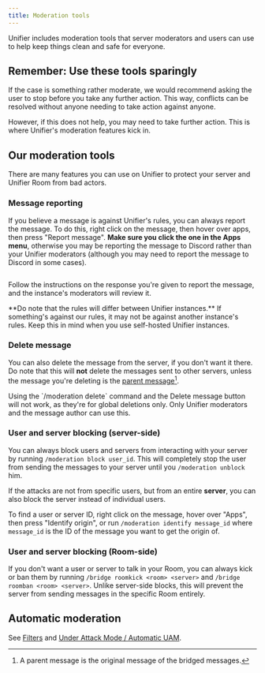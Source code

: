 ```yaml
---
title: Moderation tools
---
```


Unifier includes moderation tools that server moderators and users can use to help keep things clean and safe for everyone.

## Remember: Use these tools sparingly

If the case is something rather moderate, we would recommend asking the user to stop before you take any further action. This way, conflicts can be resolved without anyone needing to take action against anyone.

However, if this does not help, you may need to take further action. This is where Unifier's moderation features kick in.

## Our moderation tools

There are many features you can use on Unifier to protect your server and Unifier Room from bad actors.

### Message reporting

If you believe a message is against Unifier's rules, you can always report the message. To do this, right click on the message, then hover over apps, then press "Report message". **Make sure you click the one in the Apps menu**, otherwise you may be reporting the message to Discord rather than your Unifier moderators (although you may need to report the message to Discord in some cases).

<img src="../../assets/images/image%20(11).png" alt="" />

Follow the instructions on the response you're given to report the message, and the instance's moderators will review it.

<Warning>
**Do note that the rules will differ between Unifier instances.** If something's against our rules, it may not be against another instance's rules. Keep this in mind when you use self-hosted Unifier instances.
</Warning>

### Delete message

You can also delete the message from the server, if you don't want it there. Do note that this will **not** delete the messages sent to other servers, unless the message you're deleting is the [parent message](#user-content-fn-1)[^1].

<Warning>
Using the `/moderation delete` command and the Delete message button will not work, as they're for global deletions only. Only Unifier moderators and the message author can use this.
</Warning>

### User and server blocking (server-side)

You can always block users and servers from interacting with your server by running `/moderation block user_id`. This will completely stop the user from sending the messages to your server until you `/moderation unblock` him.

If the attacks are not from specific users, but from an entire **server**, you can also block the server instead of individual users.

To find a user or server ID, right click on the message, hover over "Apps", then press "Identify origin", or run `/moderation identify message_id` where `message_id` is the ID of the message you want to get the origin of.

### User and server blocking (Room-side)

If you don't want a user or server to talk in your Room, you can always kick or ban them by running `/bridge roomkick <room> <server>` and `/bridge roomban <room> <server>`. Unlike server-side blocks, this will prevent the server from sending messages in the specific Room entirely.

## Automatic moderation

See [Filters](filters.md) and [Under Attack Mode / Automatic UAM](under-attack-mode.md#automatic-uam).

[^1]: A parent message is the original message of the bridged messages.
